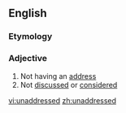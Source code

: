 ==English==

===Etymology===
{{prefix|un|addressed}}

===Adjective===
{{en-adj|-}}

# Not having an [[address]]
# Not [[discussed]] or [[considered]]

[[vi:unaddressed]]
[[zh:unaddressed]]